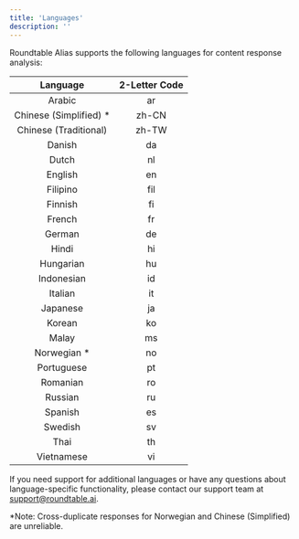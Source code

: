 ```yaml
---
title: 'Languages'
description: ''
---
```


Roundtable Alias supports the following languages for content response analysis:

|         Language         | 2-Letter Code |
|:------------------------:|:-------------:|
|          Arabic          |      ar       |
|         Chinese (Simplified) *  | zh-CN |
|        Chinese (Traditional)    | zh-TW |
|          Danish          |      da       |
|          Dutch           |      nl       |
|         English          |      en       |
|         Filipino         |      fil      |
|          Finnish         |      fi       |
|          French          |      fr       |
|          German          |      de       |
|          Hindi           |      hi       |
|         Hungarian        |      hu       |
|        Indonesian        |      id       |
|          Italian         |      it       |
|         Japanese         |      ja       |
|          Korean          |      ko       |
|          Malay           |      ms       |
|         Norwegian *      |      no       |
|        Portuguese        |      pt       |
|          Romanian        |      ro       |
|          Russian         |      ru       |
|         Spanish          |      es       |
|         Swedish          |      sv       |
|           Thai           |      th       |
|        Vietnamese        |      vi       |


If you need support for additional languages or have any questions about language-specific functionality, please contact our support team at support@roundtable.ai.

*Note: Cross-duplicate responses for Norwegian and Chinese (Simplified) are unreliable.


